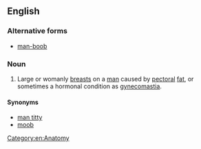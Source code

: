 ==English==

{{wikipedia|Gynecomastia}}

===Alternative forms===
* [[man-boob]]

===Noun===
{{en-noun|head=[[man]] [[boob]]}}

# {{slang}} Large or womanly [[breast]]s on a [[man]] caused by [[pectoral]] [[fat]], or sometimes a hormonal condition as [[gynecomastia]].

====Synonyms====
* [[man titty]]
* [[moob]]

[[Category:en:Anatomy]]